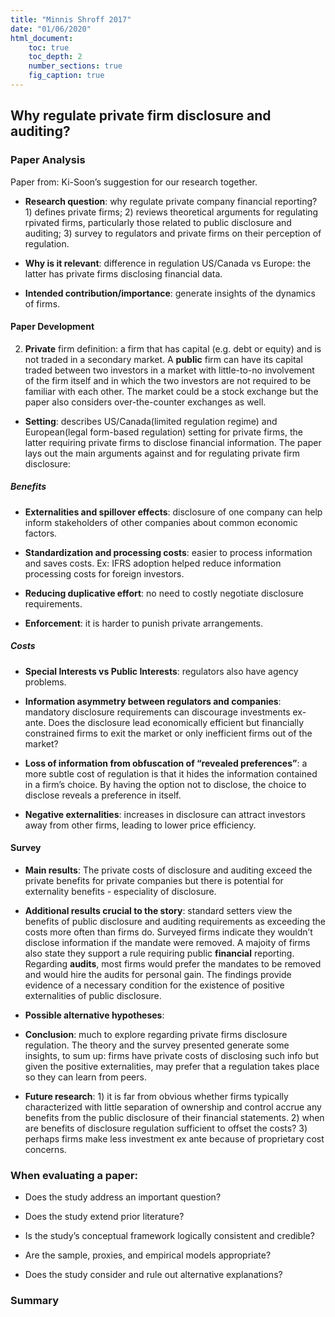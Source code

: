 ```yaml
---
title: "Minnis Shroff 2017"
date: "01/06/2020"
html_document:
    toc: true
    toc_depth: 2
    number_sections: true
    fig_caption: true
---
```

## Why regulate private firm disclosure and auditing? {.tabset}

### Paper Analysis

Paper from: Ki-Soon's suggestion for our research together.

-   **Research question**: why regulate private company financial reporting? 1) defines private firms; 2) reviews theoretical arguments for regulating rpivated firms, particularly those related to public disclosure and auditing; 3) survey to regulators and private firms on their perception of regulation.

-   **Why is it relevant**: difference in regulation US/Canada vs Europe: the latter has private firms disclosing financial data.

-   **Intended contribution/importance**: generate insights of the dynamics of firms.

#### Paper Development

2) **Private** firm definition: a firm that has capital (e.g. debt or equity) and is not traded in a secondary market. A **public** firm can have its capital traded between two investors in a market with little-to-no involvement of the firm itself and in which the two investors are not required to be familiar with each other. The market could be a stock exchange but the paper also considers over-the-counter exchanges as well. 

-   **Setting**: describes US/Canada(limited regulation regime) and European(legal form-based regulation) setting for private firms, the latter requiring private firms to disclose financial information. The paper lays out the main arguments against and for regulating private firm disclosure:

##### Benefits

- **Externalities and spillover effects**: disclosure of one company can help inform stakeholders of other companies about common economic factors.

- **Standardization and processing costs**: easier to process information and saves costs. Ex: IFRS adoption helped reduce information processing costs for foreign investors. 

- **Reducing duplicative effort**: no need to costly negotiate disclosure requirements.

- **Enforcement**: it is harder to punish private arrangements.

##### Costs

- **Special Interests vs Public Interests**: regulators also have agency problems. 

- **Information asymmetry between regulators and companies**: mandatory disclosure requirements can discourage investments ex-ante. Does the disclosure lead economically efficient but financially constrained firms to exit the market or only inefficient firms out of the market?

- **Loss of information from obfuscation of "revealed preferences"**: a more subtle cost of regulation is that it hides the information contained in a firm's choice. By having the option not to disclose, the choice to disclose reveals a preference in itself.

- **Negative externalities**: increases in disclosure can attract investors away from other firms, leading to lower price efficiency.

#### Survey

-   **Main results**: The private costs of disclosure and auditing exceed the private benefits for private companies but there is potential for externality benefits - especiality of disclosure.

-   **Additional results crucial to the story**: standard setters view the benefits of public disclosure and auditing requirements as exceeding the costs more often than firms do. Surveyed firms indicate they wouldn't disclose information if the mandate were removed. A majoity of firms also state they support a rule requiring public **financial** reporting. Regarding **audits**, most firms would prefer the mandates to be removed and would hire the audits for personal gain. The findings provide evidence of a necessary condition for the existence of positive externalities of public disclosure. 

- **Possible alternative hypotheses**: 

-   **Conclusion**: much to explore regarding private firms disclosure regulation. The theory and the survey presented generate some insights, to sum up: firms have private costs of disclosing such info but given the positive externalities, may prefer that a regulation takes place so they can learn from peers. 

- **Future research**: 1) it is far from obvious whether firms typically characterized with little separation of ownership and control accrue any benefits from the public disclosure of their financial statements. 2) when are benefits of disclosure regulation sufficient to offset the costs? 3) perhaps firms make less investment ex ante because of proprietary cost concerns.

### When evaluating a paper:

- Does the study address an important question?

- Does the study extend prior literature?

- Is the study's conceptual framework logically consistent and credible?

- Are the sample, proxies, and empirical models appropriate?

- Does the study consider and rule out alternative explanations?

### Summary
